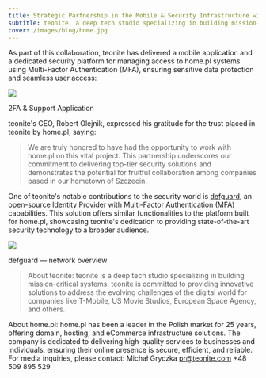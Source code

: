 ```yaml
---
title: Strategic Partnership in the Mobile & Security Infrastructure with home.pl 
subtitle: teonite, a deep tech studio specializing in building mission-critical systems with a focus on security, is thrilled to announce its partnership with home.pl, a renowned leader in the Polish domain, hosting, and eCommerce infrastructure market for over 25 years.
cover: /images/blog/home.jpg
---
```


As part of this collaboration, teonite has delivered a mobile application and a dedicated security platform for managing access to home.pl systems using Multi-Factor Authentication (MFA), ensuring sensitive data protection and seamless user access:

![](https://teonite.com/blog/content/images/2023/10/home-app-mid.png)

2FA & Support Application

teonite's CEO, Robert Olejnik, expressed his gratitude for the trust placed in teonite by home.pl, saying:

> We are truly honored to have had the opportunity to work with home.pl on 
> this vital project. This partnership underscores our commitment to 
> delivering top-tier security solutions and demonstrates the potential 
> for fruitful collaboration among companies based in our hometown of 
> Szczecin.

One of teonite's notable contributions to the security world is [defguard](https://defguard.net/?ref=teonite.com), an open-source Identity Provider with Multi-Factor Authentication (MFA) capabilities. This solution offers similar functionalities to the platform built for home.pl, showcasing teonite's dedication to providing state-of-the-art security technology to a broader audience.

![](https://teonite.com/blog/content/images/2023/10/defguard-mid.png)

defguard — network overview

> About teonite: teonite is a deep tech studio specializing in building mission-critical systems.
> teonite is committed to providing innovative solutions to address the evolving challenges of the
> digital world for companies like T-Mobile, US Movie Studios, European Space Agency, and others.

About home.pl: home.pl has been a leader in the Polish market for 25 years, offering domain, hosting, and eCommerce infrastructure solutions. The company is dedicated to delivering high-quality services to businesses and individuals, ensuring their online presence is secure, efficient, and reliable.
<Divider />
For media inquiries, please contact: Michał Gryczka [pr@teonite.com](mailto:pr@teonite.com) +48 509 895 529